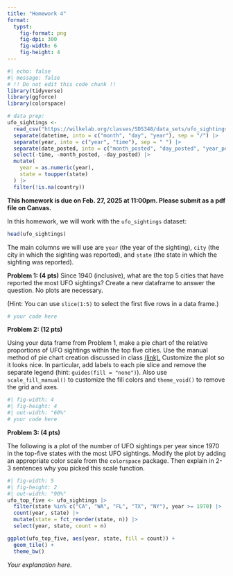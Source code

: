 ```yaml
---
title: "Homework 4"
format:
  typst:
    fig-format: png
    fig-dpi: 300
    fig-width: 6
    fig-height: 4
---
```


```r
#| echo: false
#| message: false
# !! Do not edit this code chunk !!
library(tidyverse)
library(ggforce)
library(colorspace)

# data prep:
ufo_sightings <- 
  read_csv("https://wilkelab.org/classes/SDS348/data_sets/ufo_sightings_clean.csv") |>
  separate(datetime, into = c("month", "day", "year"), sep = "/") |>
  separate(year, into = c("year", "time"), sep = " ") |>
  separate(date_posted, into = c("month_posted", "day_posted", "year_posted"), sep = "/") |>
  select(-time, -month_posted, -day_posted) |>
  mutate(
    year = as.numeric(year),
    state = toupper(state)
  ) |>
  filter(!is.na(country))
```

**This homework is due on Feb. 27, 2025 at 11:00pm. Please submit as a pdf file on Canvas.**

In this homework, we will work with the `ufo_sightings` dataset:

```r
head(ufo_sightings)
```

The main columns we will use are `year` (the year of the sighting), `city` (the city in which the sighting was reported), and `state` (the state in which the sighting was reported).

**Problem 1: (4 pts)** Since 1940 (inclusive), what are the top 5 cities that have reported the most UFO sightings? Create a new dataframe to answer the question. No plots are necessary.

(Hint: You can use `slice(1:5)` to select the first five rows in a data frame.)

```r
# your code here
```

**Problem 2: (12 pts)**

Using your data frame from Problem 1, make a pie chart of the relative proportions of UFO sightings within the top five cities. Use the manual method of pie chart creation discussed in class [(link).](https://wilkelab.org/SDS366/slides/visualizing-proportions.html#/making-pie-charts-with-ggplot2-ggforce-manual) Customize the plot so it looks nice. In particular, add labels to each pie slice and remove the separate legend (hint: `guides(fill = "none")`). Also use `scale_fill_manual()` to customize the fill colors and `theme_void()` to remove the grid and axes.

```r
#| fig-width: 4
#| fig-height: 4
#| out-width: "60%"
# your code here
```

**Problem 3: (4 pts)**

The following is a plot of the number of UFO sightings per year since 1970 in the top-five states with the most UFO sightings. Modify the plot by adding an appropriate color scale from the `colorspace` package. Then explain in 2-3 sentences why you picked this scale function.

```r
#| fig-width: 5
#| fig-height: 2
#| out-width: "90%"
ufo_top_five <- ufo_sightings |>
  filter(state %in% c("CA", "WA", "FL", "TX", "NY"), year >= 1970) |>
  count(year, state) |>
  mutate(state = fct_reorder(state, n)) |>
  select(year, state, count = n)

ggplot(ufo_top_five, aes(year, state, fill = count)) +
  geom_tile() +
  theme_bw()
```

*Your explanation here.*
